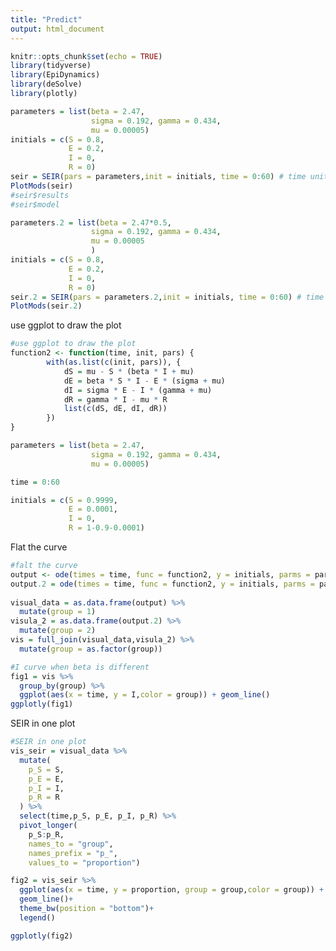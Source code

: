 ```yaml
---
title: "Predict"
output: html_document
---
```


```r
knitr::opts_chunk$set(echo = TRUE)
library(tidyverse)
library(EpiDynamics)
library(deSolve)
library(plotly)
```

```r
parameters = list(beta = 2.47,
                  sigma = 0.192, gamma = 0.434,
                  mu = 0.00005)
initials = c(S = 0.8,
             E = 0.2,
             I = 0,
             R = 0)
seir = SEIR(pars = parameters,init = initials, time = 0:60) # time unit is day
PlotMods(seir)
#seir$results
#seir$model

```


```r
parameters.2 = list(beta = 2.47*0.5,
                  sigma = 0.192, gamma = 0.434,
                  mu = 0.00005
                  )
initials = c(S = 0.8,
             E = 0.2,
             I = 0,
             R = 0)
seir.2 = SEIR(pars = parameters.2,init = initials, time = 0:60) # time unit is day
PlotMods(seir.2)
```


use ggplot to draw the plot
```r
#use ggplot to draw the plot
function2 <- function(time, init, pars) {
        with(as.list(c(init, pars)), {
            dS = mu - S * (beta * I + mu)
            dE = beta * S * I - E * (sigma + mu)
            dI = sigma * E - I * (gamma + mu)
            dR = gamma * I - mu * R
            list(c(dS, dE, dI, dR))
        })
}

parameters = list(beta = 2.47,
                  sigma = 0.192, gamma = 0.434,
                  mu = 0.00005)

time = 0:60

initials = c(S = 0.9999,
             E = 0.0001,
             I = 0,
             R = 1-0.9-0.0001)
```

Flat the curve
```r
#falt the curve
output <- ode(times = time, func = function2, y = initials, parms = parameters)  #without social distance
output.2 = ode(times = time, func = function2, y = initials, parms = parameters.2) #with social distance
    
visual_data = as.data.frame(output) %>% 
  mutate(group = 1)
visula_2 = as.data.frame(output.2) %>% 
  mutate(group = 2)
vis = full_join(visual_data,visula_2) %>% 
  mutate(group = as.factor(group))

#I curve when beta is different
fig1 = vis %>% 
  group_by(group) %>% 
  ggplot(aes(x = time, y = I,color = group)) + geom_line()
ggplotly(fig1)
```

SEIR in one plot
```r
#SEIR in one plot
vis_seir = visual_data %>% 
  mutate(
    p_S = S,
    p_E = E,
    p_I = I,
    p_R = R
  ) %>% 
  select(time,p_S, p_E, p_I, p_R) %>% 
  pivot_longer(
    p_S:p_R,
    names_to = "group", 
    names_prefix = "p_",
    values_to = "proportion")

fig2 = vis_seir %>% 
  ggplot(aes(x = time, y = proportion, group = group,color = group)) + 
  geom_line()+
  theme_bw(position = "bottom")+
  legend()

ggplotly(fig2)
```

